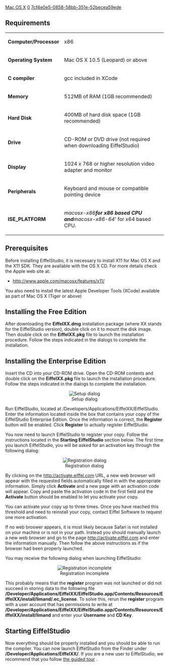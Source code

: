 [[Property:title|Mac OS X]]
[[Property:weight|0]]
[[Property:uuid|7cf4e0e5-0858-58bb-351e-52becea59ede]]
{{Note| The Mac OS X version is currently only available under the GPL license and can be downloaded by following the instructions at http://dev.eiffel.com/EiffelOnMac. The instructions below are not currently applicable for Mac OS X.}}

==Requirements==

{| 
|- 
| '''Computer/Processor'''
| x86
|- 
| '''Operating System'''
| Mac OS X 10.5 (Leopard) or above
|- 
| '''C compiler'''
| gcc included in XCode
|- 
| '''Memory'''
| 512MB of RAM (1GB recommended)
|- 
| '''Hard Disk'''
| 400MB of hard disk space (1GB recommended) 
|- 
| '''Drive'''
| CD-ROM or DVD drive (not required when downloading EiffelStudio)
|- 
| '''Display'''
| 1024 x 768 or higher resolution video adapter and monitor
|- 
| '''Peripherals'''
| Keyboard and mouse or compatible pointing device
|- 
| '''ISE_PLATFORM'''
| ''macosx-x86''' for x86 based CPU and '''macosx-x86-64''' for x64 based CPU. 
|}


==Prerequisites==

Before installing EiffelStudio, it is necessary to install X11 for Mac OS X and the X11 SDK. They are available with the OS X CD. For more details check the Apple web site at: 
* [http://www.apple.com/macosx/features/x11/ http://www.apple.com/macosx/features/x11/] 

You also need to install the latest Apple Developer Tools (XCode) available as part of Mac OS X (Tiger or above)


==Installing the Free Edition==

After downloading the '''EiffelXX.dmg''' installation package (where XX stands for the EiffelStudio version), double click on it to mount the disk image. Then double click on the '''EiffelXX.pkg''' file to launch the installation procedure. Follow the steps indicated in the dialogs to complete the installation.

==Installing the Enterprise Edition==

Insert the CD into your CD-ROM drive. Open the CD-ROM contents and double click on the '''EiffelXX.pkg''' file to launch the installation procedure. Follow the steps indicated in the dialogs to complete the installation.

<center> [[Image:56--mac-setup|Setup dialog]] </center>

Run EiffelStudio, located at /Developers/Applications/EiffelXX/EiffelStudio. Enter the information located inside the box that contains your copy of the EiffelStudio Enterprise Edition. Once the information is correct, the '''Register''' button will be enabled. Click '''Register''' to actually register EiffelStudio.

You now need to launch EiffelStudio to register your copy. Follow the instructions located in the '''Starting EiffelStudio''' section below. The first time you launch EiffelStudio, you will be asked for an activation key through the following dialog:

<center> [[Image:56--mac-registration|Registration dialog]] </center>

By clicking on the [http://activate.eiffel.com http://activate.eiffel.com]  URL, a new web browser will appear with the requested fields automatically filled in with the appropriate information. Simply click '''Activate''' and a new page with an activation code will appear. Copy and paste the activation code in the first field and the '''Activate''' button should be enabled to let you activate your copy.

You can activate your copy up to three times. Once you have reached this threshold and need to reinstall your copy, contact Eiffel Software to request one more activation.

If no web broswer appears, it is most likely because Safari is not installed on your machine or is not in your path. Instead you should manually launch a new web browser and go to the page [http://activate.eiffel.com http://activate.eiffel.com]  and enter the information manually. Then follow the above instructions as if the browser had been properly launched.

You may receive the following dialog when launching EiffelStudio:

<center> [[Image:56--mac-registration-error|Registration incomplete]] </center>

This probably means that the '''register''' program was not launched or did not succeed in storing data to the following file '''/Developer/Applications/EiffelXX/EiffelStudio.app/Contents/Resources/EiffelXX/install/limand/.ec_license'''. To solve this, rerun the '''register''' program with a user account that has permissions to write at '''/Developer/Applications/EiffelXX/EiffelStudio.app/Contents/Resources/EiffelXX/install/limand''' and enter your '''Username''' and '''CD Key'''.

==Starting EiffelStudio==

Now everything should be properly installed and you should be able to run the compiler. You can now launch EiffelStudio from the Finder under '''/Developer/Applications/EiffelXX/'''. If you are a new user to EiffelStudio, we recommend that you follow [[EiffelStudio: A Guided Tour|the guided tour]] .




